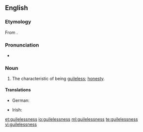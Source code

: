 ==English==

===Etymology===
From {{af|en|guileless|-ness}}.

===Pronunciation===
* {{a|US}} {{IPA|/ˈɡaɪl.lɪs.nɪs/|lang=en}}

===Noun===
{{en-noun|-}}

# The characteristic of being [[guileless]]; [[honesty]].

====Translations====
{{trans-top|the characteristic of being guileless; honesty}}
* German: {{t+|de|Arglosigkeit|f}}
{{trans-mid}}
* Irish: {{t|ga|ionracas|m}}
{{trans-bottom}}

[[et:guilelessness]]
[[io:guilelessness]]
[[ml:guilelessness]]
[[te:guilelessness]]
[[vi:guilelessness]]